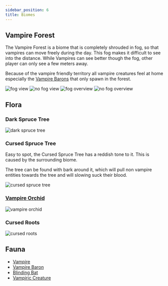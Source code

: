 ```yaml
---
sidebar_position: 6
title: Biomes
---
```


## Vampire Forest
The Vampire Forest is a biome that is completely shrouded in fog, so that vampires can move freely during the day. This fog makes it difficult to see into the distance.
While Vampires can see better though the fog, other player can only see a few meters away.

Because of the vampire friendly territory all vampire creatures feel at home especially the [Vampire Barons](./entities/baron) that only spawn in the forest.

![fog view](../assets/biome/vampire_forest_fog.png)
![no fog view](../assets/biome/vampire_forest.png)
![fog overview](../assets/biome/vampire_forest_overview.png)
![no fog overview](../assets/biome/vampire_forest_overview_no_fog.png)

## Flora
### Dark Spruce Tree


<img src = {darkSpruceTree} alt = "dark spruce tree" width={300} />

### Cursed Spruce Tree

Easy to spot, the Cursed Spruce Tree has a reddish tone to it. This is caused by the surrounding biome.

The tree can be found with bark around it, which will pull non vampire entities towards the tree and will slowing suck their blood.


<img src = {cursedSpruceTree} alt = "cursed spruce tree" width={300}/>

### [Vampire Orchid](./blocks#vampire-orchid)

![vampire orchid](../assets/biome/vampire_orchid.png)

### Cursed Roots

![cursed roots](../assets/biome/cursed_roots.png)
## Fauna

- [Vampire](./entities/vampire)
- [Vampire Baron](./entities/baron)
- [Blinding Bat](./entities/blinding_bat)
- [Vampiric Creature](./entities/bitten_animal)